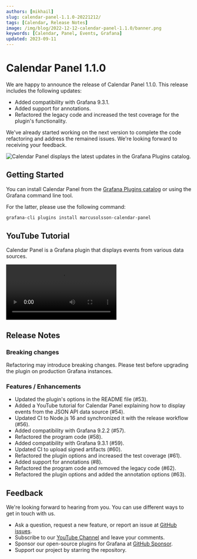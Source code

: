 ```yaml
---
authors: [mikhail]
slug: calendar-panel-1.1.0-20221212/
tags: [Calendar, Release Notes]
image: /img/blog/2022-12-12-calendar-panel-1.1.0/banner.png
keywords: [Calendar, Panel, Events, Grafana]
updated: 2023-09-11
---
```



# Calendar Panel 1.1.0

We are happy to announce the release of Calendar Panel 1.1.0. This release includes the following updates:

- Added compatibility with Grafana 9.3.1.
- Added support for annotations.
- Refactored the legacy code and increased the test coverage for the plugin's functionality.

We've already started working on the next version to complete the code refactoring and address the remained issues. We're looking forward to receiving your feedback.

<Image
  title="Calendar Panel displays the latest updates in the Grafana Plugins catalog."
  src="/img/blog/2022-12-12-calendar-panel-1.1.0/panel.png"
  lazy={false}
/>

## Getting Started

You can install Calendar Panel from the [Grafana Plugins catalog](https://grafana.com/grafana/plugins/marcusolsson-calendar-panel/) or using the Grafana command line tool.

For the latter, please use the following command:

```bash
grafana-cli plugins install marcusolsson-calendar-panel
```

## YouTube Tutorial

Calendar Panel is a Grafana plugin that displays events from various data sources.

<Video
  src="https://www.youtube.com/embed/iPJ122x0oos"
  title="Display events from the JSON API data source."
/>

## Release Notes

### Breaking changes

Refactoring may introduce breaking changes. Please test before upgrading the plugin on production Grafana instances.

### Features / Enhancements

- Updated the plugin's options in the README file (#53).
- Added a YouTube tutorial for Calendar Panel explaining how to display events from the JSON API data source (#54).
- Updated CI to Node.js 16 and synchronized it with the release workflow (#56).
- Added compatibility with Grafana 9.2.2 (#57).
- Refactored the program code (#58).
- Added compatibility with Grafana 9.3.1 (#59).
- Updated CI to upload signed artifacts (#60).
- Refactored the plugin options and increased the test coverage (#61).
- Added support for annotations (#8).
- Refactored the program code and removed the legacy code (#62).
- Refactored the plugin options and added the annotation options (#63).

## Feedback

We're looking forward to hearing from you. You can use different ways to get in touch with us.

- Ask a question, request a new feature, or report an issue at [GitHub issues](https://github.com/volkovlabs/volkovlabs-calendar-panel/issues).
- Subscribe to our [YouTube Channel](https://www.youtube.com/@volkovlabs) and leave your comments.
- Sponsor our open-source plugins for Grafana at [GitHub Sponsor](https://github.com/sponsors/VolkovLabs).
- Support our project by starring the repository.
